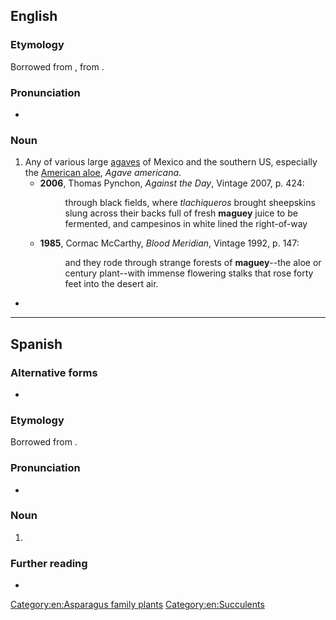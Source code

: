 {{also|magüey}}
==English==

===Etymology===
Borrowed from {{bor|en|es|maguey}}, from {{etyl|tnq|en}} {{m|tnq|*mawei}}.

===Pronunciation===
* {{IPA|/məˈɡeɪ/|lang=en}}

===Noun===
{{en-noun}}

# Any of various large [[agave]]s of Mexico and the southern US, especially the [[American aloe]], ''Agave americana''.
#* '''2006''', Thomas Pynchon, ''Against the Day'', Vintage 2007, p. 424:
#*: through black fields, where ''tlachiqueros'' brought sheepskins slung across their backs full of fresh '''maguey''' juice to be fermented, and campesinos in white lined the right-of-way
#* '''1985''', Cormac McCarthy, ''Blood Meridian'', Vintage 1992, p. 147:
#*: and they rode through strange forests of '''maguey'''--the aloe or century plant--with immense flowering stalks that rose forty feet into the desert air.
* {{seeCites}}

[[Category:en:Asparagus family plants]]
[[Category:en:Succulents]]

----

==Spanish==

===Alternative forms===
* {{l|es|magüey}}

===Etymology===
Borrowed from {{bor|es|tnq|*mawei}}.

===Pronunciation===
* {{es-IPA}}

===Noun===
{{es-noun|m|magueyes}}

# {{lb|es|Latin America}} {{l|en|maguey}}
#: {{syn|es|pita}}

===Further reading===
* {{R:DRAE}}